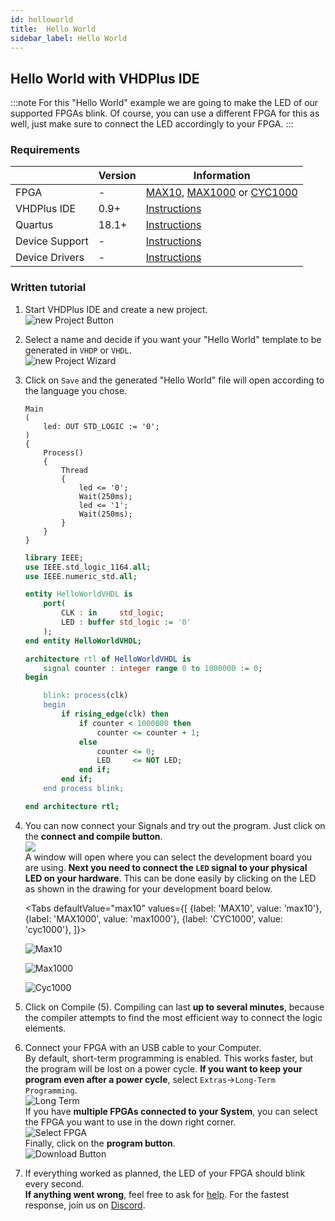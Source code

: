```yaml
---
id: helloworld
title:  Hello World
sidebar_label: Hello World
---
```



## Hello World with VHDPlus IDE

:::note
For this "Hello World" example we are going to make the LED of our supported FPGAs blink. 
Of course, you can use a different FPGA for this as well, just make sure to connect the LED accordingly to your FPGA.
:::

### Requirements

|   |Version|Information|
|---|---|---|
|FPGA          |-    |[MAX10](/docs/components/vhdpcore_max10), [MAX1000](/docs/components/max1000) or [CYC1000](/docs/components/cyc1000)|
|VHDPlus IDE   |0.9+ |[Instructions](/docs/getstarted#install-vhdplus-ide)|
|Quartus       |18.1+|[Instructions](/docs/getstarted#install-vhdplus-ide)|
|Device Support|-    |[Instructions](/docs/getstarted#install-vhdplus-ide)|
|Device Drivers|-    |[Instructions](/docs/getstarted/drivers)|

### Written tutorial

1. Start VHDPlus IDE and create a new project.<br/>
![new Project Button](/img/getstarted/NewProjectButton.png)

2. Select a name and decide if you want your "Hello World" template to be generated in `VHDP` or `VHDL`.<br/>
![new Project Wizard](/img/getstarted/NewProjectWizard.png)

<ol type="1" start="3"><li><p>Click on <code>Save</code> and the generated "Hello World" file will open according to the language you chose. 
<Tabs
  defaultValue="vhdp"
  values={[
    {label: 'VHDP', value: 'vhdp'},
    {label: 'VHDL', value: 'vhdl'},
  ]}>
<TabItem value="vhdp">


```vhdp
Main
(
    led: OUT STD_LOGIC := '0';
)
{
    Process()
    {
        Thread
        {
            led <= '0';
            Wait(250ms);
            led <= '1';
            Wait(250ms);
        }
    }
}
```

</TabItem>
<TabItem value="vhdl">

```vhdl
library IEEE;
use IEEE.std_logic_1164.all;
use IEEE.numeric_std.all;

entity HelloWorldVHDL is
    port(
        CLK : in     std_logic;
        LED : buffer std_logic := '0'
    );
end entity HelloWorldVHDL;

architecture rtl of HelloWorldVHDL is
    signal counter : integer range 0 to 1000000 := 0;
begin

    blink: process(clk)
    begin
        if rising_edge(clk) then
            if counter < 1000000 then
                counter <= counter + 1;
            else
                counter <= 0;
                LED     <= NOT LED;
            end if;
        end if;
    end process blink;

end architecture rtl;
```

</TabItem>
</Tabs>
</p></li>

<li><p>You can now connect your Signals and try out the program. 
Just click on the <strong>connect and compile button</strong>.<br/>
<img src="/img/getstarted/CompileButton.png"/><br/>
A window will open where you can select the development board you are using. <strong>Next you need to connect the <code>LED</code> signal to your physical LED on your hardware</strong>.
This can be done easily by clicking on the LED as shown in the drawing for your development board below.

<Tabs
  defaultValue="max10"
  values={[
    {label: 'MAX10', value: 'max10'},
    {label: 'MAX1000', value: 'max1000'},
    {label: 'CYC1000', value: 'cyc1000'},
  ]}>
<TabItem value="max10">

![Max10](/img/getstarted/ConnectLEDMax10.png)

</TabItem>

<TabItem value="max1000">

![Max1000](/img/getstarted/ConnectLEDMax1000.png)

</TabItem>

<TabItem value="cyc1000">

![Cyc1000](/img/getstarted/ConnectLEDCyc1000.png)

</TabItem>

</Tabs>
</p></li></ol>

5. Click on Compile (5). Compiling can last **up to several minutes**, because the compiler attempts to find the most efficient way to connect the logic elements. 

6. Connect your FPGA with an USB cable to your Computer.<br/>
By default, short-term programming is enabled. This works faster, but the program will be lost on a power cycle. **If you want to keep your program even after a power cycle**, select `Extras`->`Long-Term Programming`.<br/>
![Long Term](/img/getstarted/LongTerm.png)<br/>
If you have **multiple FPGAs connected to your System**, you can select the FPGA you want to use in the down right corner.<br/>
![Select FPGA](/img/getstarted/SelectFPGA.png)<br/>
Finally, click on the **program button**.<br/>
![Download Button](/img/getstarted/DownloadButton.png)<br/>

7. If everything worked as planned, the LED of your FPGA should blink every second.<br/>
**If anything went wrong**, feel free to ask for [help](/support).
For the fastest response, join us on [Discord](/Discord).

